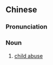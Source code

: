 {{also|儿童虐待}}
==Chinese==
{{zh-forms|s=儿童虐待|type=22}}

===Pronunciation===
{{zh-pron
|m=értóng nüèdài
|cat=n
}}

===Noun===
{{zh-noun}}

# [[child abuse]]